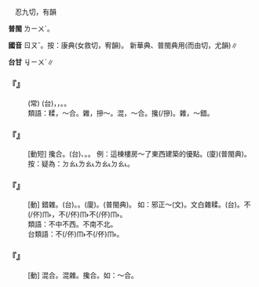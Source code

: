 
=={{ruby|糅|ㄖㄡˇ}}==

　忍九切，有韻

'''普閩''' <rt>ㄌㄧㄨˊ</rt>。

'''國音''' <rt>ㄖㄡˇ</rt>。按：康典{{ruby|：|ㄋㄧㄡˋ}}(女救切，宥韻)。 新華典、普閩典用{{ruby|：|ㄖㄡˊ}}(而由切，尤韻)∥

'''台甘''' <rt>ㆢㄧㄨˊ</rt>∥

    

==='''『{{ruby|真|ㄓㄣ}}{{ruby|偽|ㄨㄟˋ}}{{ruby|雜|ㄗㄚˊ}}{{ruby|糅|ㄖㄡˇ}}』'''===
: (常) (台){{ruby|亦|ㄚㆷ ͘}}{{ruby|有|ㄨ˫}}{{ruby|真|ㄐㄧㄣ}}{{ruby|丌|ㆤ}}，{{ruby|亦|ㄧㄚㆷ ͘}}{{ruby|有|ㄨ˫}}{{ruby|假|ㄍㆤˋ}}{{ruby|丌|ㆤ}}，{{ruby|濫|ㄌㆰ˫}}{{ruby|濫|ㄌㆰ˫}}{{ruby|做|ㄗㄨㆤ˪/ㄗㄜ˪}}{{ruby|一|ㄐㄧㆵ ͘}}{{ruby|伙|ㄏㆤˋ/ㄏㄨㆤˋ}}。{{ruby|歹|ㄆㆮˋ}}{{ruby|區|ㄎㄨ}}{{ruby|別|ㄅㄧㄚㆵ ͘}}。
:類語：糅，～合。雜，摻～。混，～合。攙(/摻)。雜，～錯。
:
    

==='''『{{ruby|糅|ㄖㄡˇ}}{{ruby|合|ㄏㄜˊ}}』'''===
: [動短] 攙合。(台){{ruby|濫|ㄌㆰ˫}}、{{ruby|摻|ㄑㄧㄠ}}{{ruby|雜|ㄗㄚㆴ ͘}}。{{ruby|雜|ㄗㄚㆴ ͘}}{{ruby|濫|ㄌㆰ˫}}{{ruby|摻|ㄘㆰ}}。 例：這棟樓房～了東西建築的優點。(廈){{ruby|雜|ㄗㄚㆴ ͘}}{{ruby|落|ㄌㄠ˪}}{{ruby|<mark>&#xf94fb;</mark>|ㄉㄠ˪}}(普閩典)。按：疑為：{{ruby|雜|ㄗㄚㆴ ͘}}{{ruby|<mark>&#xf94fb;</mark>|ㄉㄠ˪}}{{ruby|<mark>&#xf94fb;</mark>|ㄉㄠ˪}}{{ruby|→|ㄗㄚㆴ ͘}}<rt>ㄉㄠ˪</rt><rt>ㄌㄠ˪</rt>{{ruby|→|ㄗㄚㆴ ͘}}<rt>ㄌㄠ˪</rt><rt>ㄉㄠ˪</rt>。
    

==='''『{{ruby|雜|ㄗㄚˊ}}{{ruby|糅|ㄖㄡˇ}}』'''===
: [動] 錯雜。(台){{ruby|雜|ㄗㄚㆴ ͘}}{{ruby|濫|ㄌㆰ˫}}。{{ruby|摻|ㄘㆰ}}{{ruby|濫|ㄌㆰ˫}}。(廈){{ruby|濫|ㄌㆰ˫}}{{ruby|雜|ㄗㄚㆴ ͘}}。{{ruby|雜|ㄗㄚㆴ ͘}}{{ruby|醪|ㄌㄜˊ}}{{ruby|膏|ㄍㄜ}}(普閩典)。 如：邪正～(文)。文白雜糅。(台){{ruby|文|ㆠㄨㄣˊ}}{{ruby|言|ㆣㄧㄢˊ}}{{ruby|白|ㄅㆤㆷ ͘}}{{ruby|話|ㄨㆤ˫}}{{ruby|濫|ㄌㆰ˫}}{{ruby|濫|ㄌㆰ˫}}{{ruby|做|ㄗㄨㆤ˪/ㄗㄜ˪}}{{ruby|一|ㄐㄧㆵ ͘}}{{ruby|堆|ㄉㄨㄧ}}。{{ruby|半|ㄅㄨㆩ˪}}{{ruby|文|ㆠㄨㄣˊ}}不(/伓)<rt>ㆬ˫</rt>{{ruby|白|ㄅㆤㆷ ͘}}，不(/伓)<rt>ㆬ˫</rt>{{ruby|成|ㄐㄧㆩˊ}}{{ruby|文|ㆠㄨㄣˊ}}{{ruby|言|ㆣㄧㄢˊ}}不(/伓)<rt>ㆬ˫</rt>{{ruby|成|ㄐㄧㆩˊ}}{{ruby|白|ㄅㆤㆷ ͘}}{{ruby|話|ㄨㆤ˫}}。
:類語：不中不西。不南不北。
:
:台類語：不(/伓)<rt>ㆬ˫</rt>{{ruby|漳|ㄐㄧㆲ}}不(/伓)<rt>ㆬ˫</rt>{{ruby|泉|ㄗㄨㆩˊ}}。
:
    

==='''『{{ruby|糅|ㄖㄡˇ}}』'''===
: [動] 混合。混雜。攙合。如：～合。
    
